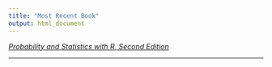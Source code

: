 ```yaml
---
title: "Most Recent Book"
output: html_document
---
```



[_Probability and Statistics with R, Second Edition_](http://alanarnholt.github.io/PASWR2E-Book/)


* * *